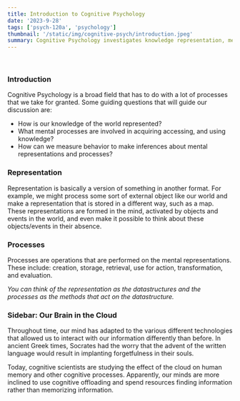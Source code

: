 ```yaml
---
title: Introduction to Cognitive Psychology
date: '2023-9-28'
tags: ['psych-120a', 'psychology']
thumbnail: '/static/img/cognitive-psych/introduction.jpeg'
summary: Cognitive Psychology investigates knowledge representation, mental processes, and the impact of evolving technologies on cognition.
---
```


<br />
<TOCInline toc={props.toc} exclude="Table of Contents" asDisclosure toHeading={5} />

### Introduction

Cognitive Psychology is a broad field that has to do with a lot of processes that we take for granted. Some guiding questions that will guide our discussion are:

- How is our knowledge of the world represented?
- What mental processes are involved in acquiring accessing, and using knowledge?
- How can we measure behavior to make inferences about mental representations and processes?

### Representation

Representation is basically a version of something in another format. For example, we might process some sort of external object like our world and make a representation that is stored in a different way, such as a map. These representations are formed in the mind, activated by objects and events in the world, and even make it possible to think about these objects/events in their absence.

### Processes

Processes are operations that are performed on the mental representations. These include: creation, storage, retrieval, use for action, transformation, and evaluation.

_You can think of the representation as the datastructures and the processes as the methods that act on the datastructure._

### Sidebar: Our Brain in the Cloud

Throughout time, our mind has adapted to the various different technologies that allowed us to interact with our information differently than before. In ancient Greek times, Socrates had the worry that the advent of the written language would result in implanting forgetfulness in their souls.

Today, cognitive scientists are studying the effect of the cloud on human memory and other cognitive processes. Apparently, our minds are more inclined to use cognitive offloading and spend resources finding information rather than memorizing information.
